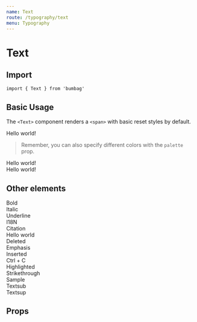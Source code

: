 ```yaml
---
name: Text
route: /typography/text
menu: Typography
---
```



# Text

## Import

`import { Text } from 'bumbag'`

## Basic Usage

The `<Text>` component renders a `<span>` with basic reset styles by default.

<Playground>
  <Text>Hello world!</Text>
</Playground>

> Remember, you can also specify different colors with the `palette` prop.

<Playground>
  <Text palette="success">Hello world!</Text><br />
  <Text palette="danger">Hello world!</Text>
</Playground>

## Other elements

<Playground>
  <Text as="strong">Bold</Text><br />
  <Text as="i">Italic</Text><br />
  <Text as="u">Underline</Text><br />
  <Text as="abbr">I18N</Text><br />
  <Text as="cite">Citation</Text><br />
  <Text as="code">Hello world</Text><br />
  <Text as="del">Deleted</Text><br />
  <Text as="em">Emphasis</Text><br />
  <Text as="ins">Inserted</Text><br />
  <Text as="kbd">Ctrl + C</Text><br />
  <Text as="mark">Highlighted</Text><br />
  <Text as="s">Strikethrough</Text><br />
  <Text as="samp">Sample</Text><br />
  Text<Text as="sub">sub</Text><br />
  Text<Text as="sup">sup</Text>
</Playground>

## Props

<PropsTable of={Text} />
